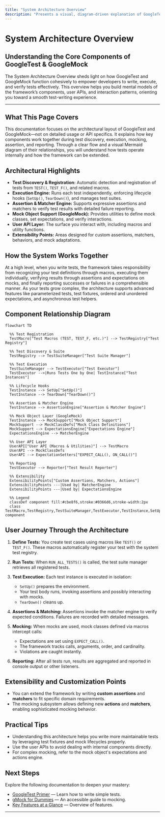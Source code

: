 ```yaml
---
title: "System Architecture Overview"
description: "Presents a visual, diagram-driven explanation of GoogleTest’s and GoogleMock’s main components—including test discovery, assertion engines, mock object support, and user APIs. Articulates the flow from test definition, through execution, to reporting, and pinpoints extensibility points. Includes a Mermaid diagram displaying component relationships to help orient new users."
---
```


# System Architecture Overview

## Understanding the Core Components of GoogleTest & GoogleMock

The System Architecture Overview sheds light on how GoogleTest and GoogleMock function cohesively to empower developers to write, execute, and verify tests effectively. This overview helps you build mental models of the framework’s components, user APIs, and interaction patterns, orienting you toward a smooth test-writing experience.

---

## What This Page Covers

This documentation focuses on the architectural layout of GoogleTest and GoogleMock—not on detailed usage or API specifics. It explains how key components work together during test discovery, execution, mocking, assertion, and reporting. Through a clear flow and a visual Mermaid diagram of their relationships, you will understand how tests operate internally and how the framework can be extended.


## Architectural Highlights

- **Test Discovery & Registration:** Automatic detection and registration of tests from `TEST()`, `TEST_F()`, and related macros.
- **Execution Engine:** Runs each test independently, enforcing lifecycle hooks (`SetUp()`, `TearDown()`), and manages test suites.
- **Assertion & Matcher Engine:** Supports expressive assertions and matchers to verify test results with detailed failure reporting.
- **Mock Object Support (GoogleMock):** Provides utilities to define mock classes, set expectations, and verify interactions.
- **User API Layer:** The surface you interact with, including macros and utility functions.
- **Extensibility Points:** Areas designed for custom assertions, matchers, behaviors, and mock adaptations.


## How the System Works Together

At a high level, when you write tests, the framework takes responsibility from recognizing your test definitions through macros, executing them individually, verifying results through assertions and expectations on mocks, and finally reporting successes or failures in a comprehensible manner. As your tests grow complex, the architecture supports advanced features like parameterized tests, test fixtures, ordered and unordered expectations, and asynchronous test helpers.


## Component Relationship Diagram

```mermaid
flowchart TD

  %% Test Registration
  TestMacro["Test Macros (TEST, TEST_F, etc.)"] --> TestRegistry["Test Registry"]

  %% Test Discovery & Suite
  TestRegistry --> TestSuiteManager["Test Suite Manager"]

  %% Test Execution
  TestSuiteManager --> TestExecutor["Test Executor"]
  TestExecutor -->|Runs Tests One by One| TestInstance["Test Instances"]

  %% Lifecycle Hooks
  TestInstance --> SetUp["SetUp()"]
  TestInstance --> TearDown["TearDown()"]

  %% Assertion & Matcher Engine
  TestInstance --> AssertionEngine["Assertion & Matcher Engine"]

  %% Mock Object Layer (GoogleMock)
  TestInstance --> MockSupport["Mock Object Support"]
  MockSupport --> MockClassDefs["Mock Class Definitions"]
  MockSupport --> ExpectationsEngine["Expectations Engine"]
  ExpectationsEngine --> MatcherEngine

  %% User API Layer
  UserAPI["User API (Macros & Utilities)"] --> TestMacro
  UserAPI --> MockClassDefs
  UserAPI --> ExpectationSetters["EXPECT_CALL(), ON_CALL()"]

  %% Reporting
  TestExecutor --> Reporter["Test Result Reporter"]

  %% Extensibility
  ExtensibilityPoints["Custom Assertions, Matchers, Actions"]
  ExtensibilityPoints ---|Used by| MatcherEngine
  ExtensibilityPoints ---|Used by| ExpectationsEngine

  %% Legend
  classDef component fill:#cbe8f6,stroke:#0366d6,stroke-width:2px
  class TestMacro,TestRegistry,TestSuiteManager,TestExecutor,TestInstance,SetUp,TearDown,AssertionEngine,MockSupport,MockClassDefs,ExpectationsEngine,MatcherEngine,UserAPI,ExpectationSetters,Reporter,ExtensibilityPoints component

```


## User Journey Through the Architecture

1. **Define Tests:** You create test cases using macros like `TEST()` or `TEST_F()`. These macros automatically register your test with the system test registry.

2. **Run Tests:** When `RUN_ALL_TESTS()` is called, the test suite manager retrieves all registered tests.

3. **Test Execution:** Each test instance is executed in isolation:
    - `SetUp()` prepares the environment.
    - Your test body runs, invoking assertions and possibly interacting with mocks.
    - `TearDown()` cleans up.

4. **Assertions & Matching:** Assertions invoke the matcher engine to verify expected conditions. Failures are recorded with detailed messages.

5. **Mocking:** When mocks are used, mock classes defined via macros intercept calls:
    - Expectations are set using `EXPECT_CALL()`.
    - The framework tracks calls, arguments, order, and cardinality.
    - Violations are caught instantly.

6. **Reporting:** After all tests run, results are aggregated and reported in console output or other listeners.


## Extensibility and Customization Points

- You can extend the framework by writing **custom assertions** and **matchers** to fit specific domain requirements.
- The mocking subsystem allows defining new **actions** and **matchers**, enabling sophisticated mocking behavior.


## Practical Tips

- Understanding this architecture helps you write more maintainable tests by leveraging test fixtures and mock lifecycles properly.
- Use the user APIs to avoid dealing with internal components directly.
- For complex mocking, refer to the mock object's expectations and actions engine.


## Next Steps

Explore the following documentation to deepen your mastery:

- [GoogleTest Primer](primer.md) — Learn how to write simple tests.
- [gMock for Dummies](gmock_for_dummies.md) — An accessible guide to mocking.
- [Key Features at a Glance](/overview/architecture-core-features/core-features-glance) — Overview of features.

---